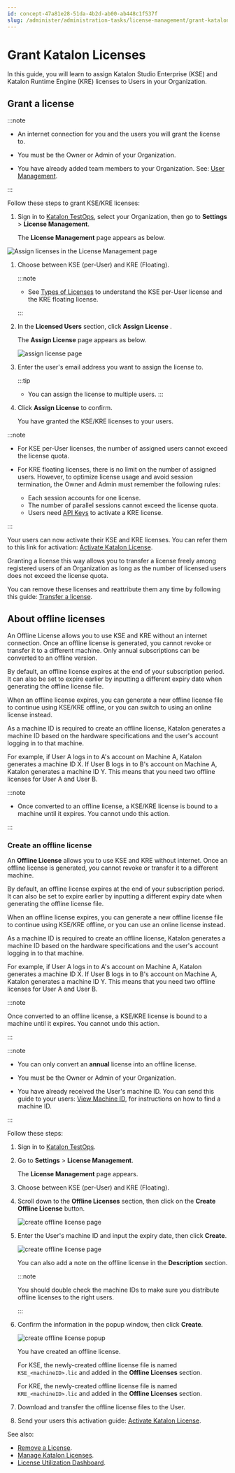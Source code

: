 ```yaml
---
id: concept-47a81e28-51da-4b2d-ab00-ab448c1f537f
slug: /administer/administration-tasks/license-management/grant-katalon-licenses
---
```


# Grant Katalon Licenses

In this guide, you will learn to assign Katalon Studio Enterprise \(KSE\) and Katalon Runtime Engine \(KRE\) licenses to Users in your Organization.

## Grant a license


:::note

-   An internet connection for you and the users you will grant the license to.

-   You must be the Owner or Admin of your Organization.

-   You have already added team members to your Organization. See: [User Management](/administer/administration-tasks/user-management/manage-users#).


:::

Follow these steps to grant KSE/KRE licenses:

1.  Sign in to [Katalon TestOps](https://testops.katalon.io/login), select your Organization, then go to **Settings** &gt; **License Management**.

    The **License Management** page appears as below.


<img src="/doc_images/Documents/Administer/Administrative_Tasks/License_Management/grant-katalon-licenses/grant_katalon_license_1.png" width={800} alt="Assign licenses in the License Management page" />

1.  Choose between KSE \(per-User\) and KRE \(Floating\).

    
    :::note

    -   See [Types of Licenses](/administer/katalon-studio-enterprise-and-katalon-runtime-engine-license/license-overview#) to understand the KSE per-User license and the KRE floating license.

    :::

2.  In the **Licensed Users** section, click **Assign License** .

    The **Assign License** page appears as below.

    <img src="https://github.com/katalon-studio/docs-images/raw/master/katalon-studio/docs/license-mgt/assign-license-page-ui-mar2022.png" alt="assign license page" />

3.  Enter the user's email address you want to assign the license to.

    
    :::tip

    -   You can assign the license to multiple users.
    :::

4.  Click **Assign License** to confirm.

    You have granted the KSE/KRE licenses to your users.



:::note

-   For KSE per-User licenses, the number of assigned users cannot exceed the license quota.
-   For KRE floating licenses, there is no limit on the number of assigned users. However, to optimize license usage and avoid session termination, the Owner and Admin must remember the following rules:

    -   Each session accounts for one license.
    -   The number of parallel sessions cannot exceed the license quota.
    -   Users need [API Keys](/administer/settings/katalon-api-keys-in-katalon-studio) to activate a KRE license.

:::

Your users can now activate their KSE and KRE licenses. You can refer them to this link for activation: [Activate Katalon License](/administer/katalon-studio-enterprise-and-katalon-runtime-engine-license/activate-a-katalon-license).

Granting a license this way allows you to transfer a license freely among registered users of an Organization as long as the number of licensed users does not exceed the license quota.

You can remove these licenses and reattribute them any time by following this guide: [Transfer a license](/administer/administration-tasks/license-management/manage-katalon-licenses#).

## About offline licenses

An Offline License allows you to use KSE and KRE without an internet connection. Once an offline license is generated, you cannot revoke or transfer it to a different machine. Only annual subscriptions can be converted to an offline version.

By default, an offline license expires at the end of your subscription period. It can also be set to expire earlier by inputting a different expiry date when generating the offline license file.

When an offline license expires, you can generate a new offline license file to continue using KSE/KRE offline, or you can switch to using an online license instead.

As a machine ID is required to create an offline license, Katalon generates a machine ID based on the hardware specifications and the user's account logging in to that machine.

For example, if User A logs in to A's account on Machine A, Katalon generates a machine ID X. If User B logs in to B's account on Machine A, Katalon generates a machine ID Y. This means that you need two offline licenses for User A and User B.


:::note

-   Once converted to an offline license, a KSE/KRE license is bound to a machine until it expires. You cannot undo this action.

:::

### Create an offline license

An **Offline License** allows you to use KSE and KRE without internet. Once an offline license is generated, you cannot revoke or transfer it to a different machine.

By default, an offline license expires at the end of your subscription period. It can also be set to expire earlier by inputting a different expiry date when generating the offline license file.

When an offline license expires, you can generate a new offline license file to continue using KSE/KRE offline, or you can use an online license instead.

As a machine ID is required to create an offline license, Katalon generates a machine ID based on the hardware specifications and the user's account logging in to that machine.

For example, if User A logs in to A's account on Machine A, Katalon generates a machine ID X. If User B logs in to B's account on Machine A, Katalon generates a machine ID Y. This means that you need two offline licenses for User A and User B.


:::note

Once converted to an offline license, a KSE/KRE license is bound to a machine until it expires. You cannot undo this action.

:::


:::note

-   You can only convert an **annual** license into an offline license.

-   You must be the Owner or Admin of your Organization.

-   You have already received the User's machine ID. You can send this guide to your users: [View Machine ID](/administer/katalon-studio-enterprise-and-katalon-runtime-engine-license/how-katalon-generates-a-machine-id), for instructions on how to find a machine ID.


:::

Follow these steps:

1.  Sign in to [Katalon TestOps](https://testops.katalon.io/login).

2.  Go to **Settings** &gt; **License Management**.

    The **License Management** page appears.

3.  Choose between KSE \(per-User\) and KRE \(Floating\).

4.  Scroll down to the **Offline Licenses** section, then click on the **Create Offline License** button.

    <img src="https://github.com/katalon-studio/docs-images/raw/master/katalon-studio/docs/license-mgt/offline-license-button-2021decUI.png" alt="create offline license page" />

5.  Enter the User's machine ID and input the expiry date, then click **Create**.

    <img src="https://github.com/katalon-studio/docs-images/raw/master/katalon-studio/docs/license-mgt/create-offline-license-ui-mar2022.png" alt="create offline license page" />

    You can also add a note on the offline license in the **Description** section.

    
    :::note

    You should double check the machine IDs to make sure you distribute offline licenses to the right users.

    :::

6.  Confirm the information in the popup window, then click **Create**.

    <img src="https://github.com/katalon-studio/docs-images/raw/master/katalon-studio/docs/license-mgt/create-an-offline-license-popup-ui-feb2022.PNG" alt="create offline license popup" />

    You have created an offline license.

    For KSE, the newly-created offline license file is named <code>KSE&#95;&lt;machineID&gt;.lic</code> and added in the **Offline Licenses** section.

    For KRE, the newly-created offline license file is named <code>KRE&#95;&lt;machineID&gt;.lic</code> and added in the **Offline Licenses** section.

7.  Download and transfer the offline license files to the User.

8.  Send your users this activation guide: [Activate Katalon License](/administer/katalon-studio-enterprise-and-katalon-runtime-engine-license/activate-a-katalon-license).


See also:

-   [Remove a License](/administer/administration-tasks/license-management/remove-a-license).
-   [Manage Katalon Licenses](/administer/administration-tasks/license-management/manage-katalon-licenses).
-   [License Utilization Dashboard](/administer/administration-tasks/product-utilization/license-utilization-dashboard#).